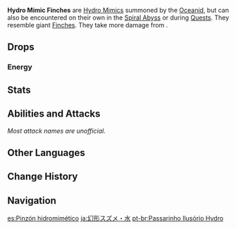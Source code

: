 {{Enemy Infobox
|image    = Enemy Hydro Mimic Finch.png
|dmgtype  = Hydro
|weakpoint = no
|family   = Elemental Lifeforms
|group    = Hydro Mimics
|type     = Special Enemies
|location = [[Oceanid]], [[Spiral Abyss]]
}}
'''Hydro Mimic Finches''' are [[Hydro Mimics]] summoned by the [[Oceanid]], but can also be encountered on their own in the [[Spiral Abyss]] or during [[Quests]]. They resemble giant [[Wildlife#Finches|Finches]]. They take more damage from {{Geo}}.

==Drops==
===Energy===
{{Energy Drops
|type  = Hydro
|hp1   = 66
|p1    = 1
|hp2   = 33
|p2    = 1
|hp3   = 0
|o3    = 1
}}

==Stats==
{{Enemy Stats
|hydro_res    = Immune
|resglobal    = 15%
|geo_res      = -40%

|hp_ratio     = 3
|atk_ratio    = 5
|hp_type      = 1
|atk_type     = 2
}}

==Abilities and Attacks==
''Most attack names are unofficial.''
{{Enemy Attacks
|enemy = Mimic Finch

|name_1 = Leap
|desc_1 = Leaps upwards before slamming down, dealing '''100% ATK''' as {{Color|AoE Hydro DMG}}. This attack cannot be avoided using [[Sprinting#Dash|dash]] [[Invincibility Frames|i-frames]].

|name_2 = High Leap
|desc_2 = Leaps upwards before slamming down, dealing '''100% ATK''' as {{Color|AoE Hydro DMG}} over the indicated area.

|name_3 = Water Bomb
|desc_3 = When defeated, transforms into a bomb that covers a wide area and deals '''100% ATK''' as {{Color|AoE Hydro DMG}} upon detonation.
|file_3 = Oceanid Water Bomb
}}

==Other Languages==
{{Other Languages
|en      = Hydro Mimic Finch
|zhs     = 幻形雀・水
|zhs_rm  = Huànxíng Què - Shuǐ
|zht     = 幻形雀・水
|zht_rm  = Huànxíng Què - Shuǐ
|zh_tl   = Illusion Sparrow - Hydro
|ja      = 幻形スズメ・水
|ja_rm   = Genkei Suzume - Mizu{{Assumed}}
|ja_tl   = Illusory Tree Sparrow Form - Water
|ko      = 환형 참새・물
|ko_rm   = Hwanhyeong Chamsae - Mul
|ko_tl   = Hallucination Sparrow - Water
|es      = Pinzón hidromimético
|es_tl   = Hydromimetic Finch
|fr      = Mimiqueur Hydro - Moineau
|fr_tl   = Hydro Mimic - Sparrow
|ru      = Гидро мимик: Воробей
|ru_tl   = Hydro Mimic: Sparrow
|th      = Hydro Mimic Finch
|vi      = Khổng Tước Ma - Thủy
|vi_tl   = Phantom Peacock - Hydro
|de      = Hydro-Mimenfink
|de_tl   = Hydro Mime Finch
|id      = Hydro Mimic Finch
|pt      = Passarinho Ilusório Hydro
|pt_tl   = 
|tr      = Su Taklitçisi Serçe
|tr_tl   = 
|it      = Imitatore di Hydro fringuello
|it_tl   = 
}}

==Change History==
{{Change History|1.0}}

==Navigation==
{{Enemy Navbox|Special}}

[[es:Pinzón hidromimético]]
[[ja:幻形スズメ・水]]
[[pt-br:Passarinho Ilusório Hydro]]